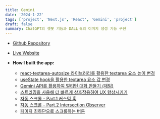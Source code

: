 ```yaml
---
title: Gemini
date: '2024-1-22'
tags: ['project', 'Next.js', 'React', 'Gemini', 'project']
draft: false
summary: ChatGPT의 챗봇 기능과 DALL·E의 이미지 생성 기능 구현
---
```


- [Github Repository](https://github.com/Valentin1495/Gemini)
- [Live Website](https://gemini-nh.vercel.app)

- **How I built the app:**
  - [react-textarea-autosize 라이브러리를 활용한 textarea 요소 높이 변경](/blog/projects/Gemini/react-textarea-autosize)
  - [useState hook을 활용한 textarea 요소 값 변경](/blog/projects/Gemini/changing-textarea-value-using-state)
  - [Gemini API를 활용하여 멀티턴 대화 만들기 (채팅)](/blog/projects/Gemini/building-multiturn-conversations)
  - [스트리밍을 사용해 더 빠르게 상호작용하여 UX 향상시키기](/blog/projects/Gemini/using-streaming-for-faster-interactions)
  - [자동 스크롤 - Part.1 커스텀 훅](/blog/projects/Gemini/implementing-auto-scroll-part-1)
  - [자동 스크롤 - Part.2 Intersection Observer](/blog/projects/Gemini/implementing-auto-scroll-part-2)
  - [페이지 최하단으로 스크롤하는 버튼](/blog/projects/Gemini/button-scroll-to-bottom)